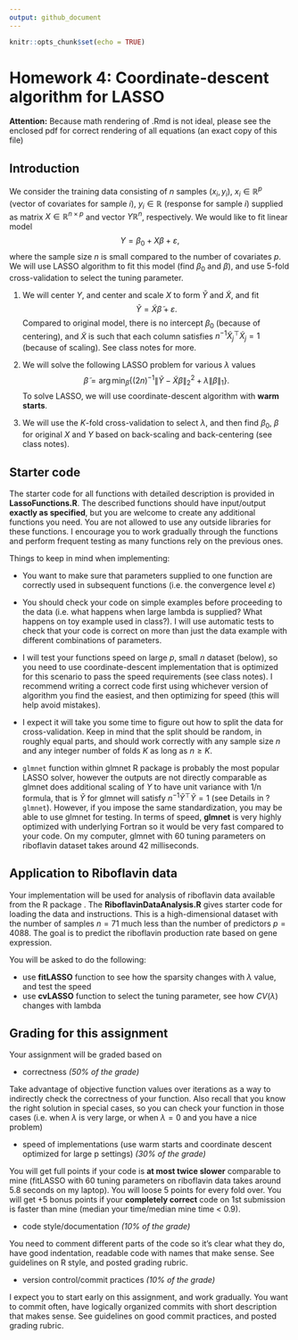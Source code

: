 ```yaml
---
output: github_document
---
```


```r
knitr::opts_chunk$set(echo = TRUE)
```

# Homework 4: Coordinate-descent algorithm for LASSO

**Attention:** Because math rendering of .Rmd is not ideal, please see the enclosed pdf for correct rendering of all equations (an exact copy of this file)

## Introduction

We consider the training data consisting of $n$ samples $(x_i, y_i)$, $x_i\in \mathbb{R}^p$ (vector of covariates for sample $i$), $y_i\in \mathbb{R}$ (response for sample $i$) supplied as matrix $X \in \mathbb{R}^{n \times p}$ and vector $Y\mathbb{R}^{n}$, respectively. We would like to fit linear model
$$
Y = \beta_0 + X\beta + \varepsilon,
$$
where the sample size $n$ is small compared to the number of covariates $p$. We will use LASSO algorithm to fit this model (find $\beta_0$ and $\beta$), and use 5-fold cross-validation to select the tuning parameter.

(1) We will center $Y$, and center and scale $X$ to form $\widetilde Y$ and $\widetilde X$, and fit
$$
\widetilde Y = \widetilde X \widetilde \beta + \varepsilon.
$$
Compared to original model, there is no intercept $\beta_0$ (because of centering), and $\widetilde X$ is such that each column satisfies $n^{-1}\widetilde X_j^{\top}\widetilde X_j = 1$ (because of scaling). See class notes for more.

(2) We will solve the following LASSO problem for various $\lambda$ values 
$$
\widetilde \beta = \arg\min_{\beta}\left\{(2n)^{-1}\|\widetilde Y-\widetilde X\beta\|_2^2 + \lambda \|\beta\|_1\right\}.
$$
To solve LASSO, we will use coordinate-descent algorithm with **warm starts**.

(3) We will use the $K$-fold cross-validation to select $\lambda$, and then find $\beta_0$, $\beta$ for original $X$ and $Y$ based on back-scaling and back-centering (see class notes).

## Starter code

The starter code for all functions with detailed description is provided in **LassoFunctions.R**. The described functions should have input/output **exactly as specified**, but you are welcome to create any additional functions you need. You are not allowed to use any outside libraries for these functions. I encourage you to work gradually through the functions and perform frequent testing as many functions rely on the previous ones.

Things to keep in mind when implementing:
  
  * You want to make sure that parameters supplied to one function are correctly used in subsequent functions (i.e. the convergence level $\varepsilon$)
  
  * You should check your code on simple examples before proceeding to the data (i.e. what happens when large lambda is supplied? What happens on toy example used in class?). I will use automatic tests to check that your code is correct on more than just the data example with different combinations of parameters.
  
  * I will test your functions speed on large $p$, small $n$ dataset (below), so you need to use coordinate-descent implementation that is optimized for this scenario to pass the speed requirements (see class notes). I recommend writing a correct code first using whichever version of algorithm you find the easiest, and then optimizing for speed (this will help avoid mistakes).

  * I expect it will take you some time to figure out how to split the data for cross-validation. Keep in mind that the split should be random, in roughly equal parts, and should work correctly with any sample size $n$ and any integer number of folds $K$ as long as $n\geq K$.
  
  * `glmnet` function within glmnet R package is probably the most popular LASSO solver, however the outputs are not directly comparable as glmnet does additional scaling of $Y$ to have unit variance with 1/n formula, that is $\tilde Y$ for glmnet will satisfy $n^{-1}\tilde Y^{\top}\tilde Y = 1$ (see Details in ? `glmnet`). However, if you impose the same standardization, you may be able to use glmnet for testing. In terms of speed, **glmnet** is very highly optimized with underlying Fortran so it would be very fast compared to your code. On my computer, glmnet with 60 tuning parameters on riboflavin dataset takes around 42 milliseconds.

## Application to Riboflavin data

Your implementation will be used for analysis of riboflavin data available from the R package \texttt{hdi}. The **RiboflavinDataAnalysis.R** gives starter code for loading the data and instructions. This is a high-dimensional dataset with the number of samples $n=71$ much less than the number of predictors $p=4088$. The goal is to predict the riboflavin production rate based on gene expression.

You will be asked to do the following:

  * use **fitLASSO** function to see how the sparsity changes with $\lambda$ value, and test the speed
  * use **cvLASSO** function to select the tuning parameter, see how $CV(\lambda)$ changes with lambda

## Grading for this assignment

Your assignment will be graded based on 

 * correctness _(50% of the grade)_

Take advantage of objective function values over iterations as a way to indirectly check the correctness of your function. Also recall that you know the right solution in special cases, so you can check your function in those cases (i.e. when $\lambda$ is very large, or when $\lambda = 0$ and you have a nice problem)
 
 * speed of implementations (use warm starts and coordinate descent optimized for large p settings) _(30% of the grade)_
 
 You will get full points if your code is **at most twice slower** comparable to mine (fitLASSO with 60 tuning parameters on riboflavin data takes around 5.8 seconds on my laptop). You will loose 5 points for every fold over. You will get +5 bonus points if your **completely correct** code on 1st submission is faster than mine (median your time/median mine time < 0.9).

 * code style/documentation _(10% of the grade)_

You need to comment different parts of the code so it's clear what they do, have good indentation, readable code with names that make sense. See guidelines on R style, and posted grading rubric.

* version control/commit practices _(10% of the grade)_
 
 I expect you to start early on this assignment, and work gradually. You want to commit often, have logically organized commits with short description that makes sense. See guidelines on good commit practices, and posted grading rubric.